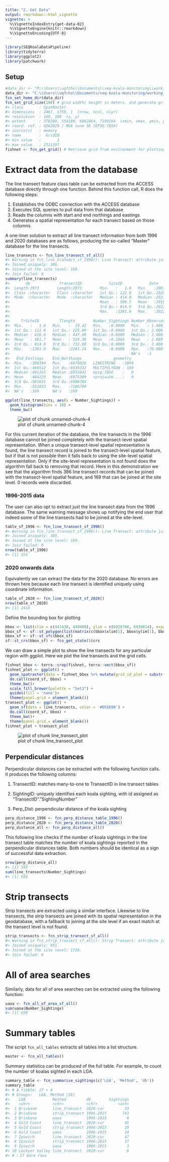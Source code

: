 ```yaml
---
title: "2. Get Data"
output: rmarkdown::html_vignette
vignette: >
  %\VignetteIndexEntry{get-data-02}
  %\VignetteEngine{knitr::rmarkdown}
  %\VignetteEncoding{UTF-8}
---
```





```r
library(SEQKoalaDataPipeline)
library(tidyterra)
library(ggplot2)
library(patchwork)
```

## Setup


```r
#data_dir <- "M:\\Users\\uqfcho\\Documents\\seq-koala-monitoring\\working_data"
data_dir <- "C:\\Users\\uqfcho\\Documents/seq-koala-monitoring/working_data"
fcn_set_home_dir(data_dir)
fcn_set_grid_size(100) # grid width/ height in meters, and generate grid in local environment
#> class       : SpatRaster 
#> dimensions  : 2467, 1759, 1  (nrow, ncol, nlyr)
#> resolution  : 100, 100  (x, y)
#> extent      : 378280, 554180, 6862464, 7109164  (xmin, xmax, ymin, ymax)
#> coord. ref. : GDA2020 / MGA zone 56 (EPSG:7856) 
#> source(s)   : memory
#> name        :  GridID 
#> min value   :       1 
#> max value   : 2311397
fishnet <- fcn_get_grid() # Retrieve grid from environment for plotting
```

# Extract data from the database

The line transect feature class table can be extracted from the ACCESS database directly through one function. Behind this function call, R does the following steps:

1.  Establishes the ODBC connection with the ACCESS database
2.  Executes SQL queries to pull data from that database
3.  Reads the columns with start and end northings and eastings
4.  Generates a spatial representation for each transect based on those columns

A one-liner solution to extract all line transect information from both 1996 and 2020 databases are as follows, producing the so-called "Master" database for the line transects.


```r
line_transects <- fcn_line_transect_sf_all()
#> Warning in fcn_line_transect_sf_1996(): Line Transect: attribute join incomplete. 
#> Joined uniquely: 386. 
#> Joined at the site level: 169. 
#> Join failed: 0
summary(line_transects)
#>       db             TransectID            SiteID            Date                       
#>  Length:2973        Length:2973        Min.   :   1.0   Min.   :2001-08-28 00:00:00.00  
#>  Class :character   Class :character   1st Qu.: 122.0   1st Qu.:2020-06-18 00:00:00.00  
#>  Mode  :character   Mode  :character   Median : 414.0   Median :2021-07-16 00:00:00.00  
#>                                        Mean   : 508.5   Mean   :2019-06-13 13:51:38.69  
#>                                        3rd Qu.: 814.0   3rd Qu.:2022-03-23 00:00:00.00  
#>                                        Max.   :1301.0   Max.   :2022-12-20 00:00:00.00  
#>                                                                                         
#>     TrSiteID         Tlength        Number_Sightings Number_Observers Start_Eastings   Start_Northings  
#>  Min.   :   1.0   Min.   :  19.42   Min.   :0.0000   Min.   : 1.000   Min.   :399462   Min.   :6870195  
#>  1st Qu.: 111.0   1st Qu.: 225.89   1st Qu.:0.0000   1st Qu.: 2.000   1st Qu.:466486   1st Qu.:6939289  
#>  Median : 416.0   Median : 447.00   Median :0.0000   Median : 2.000   Median :491304   Median :6972091  
#>  Mean   : 481.7   Mean   : 524.38   Mean   :0.1968   Mean   : 2.089   Mean   :484220   Mean   :6975309  
#>  3rd Qu.: 814.0   3rd Qu.: 732.00   3rd Qu.:0.0000   3rd Qu.: 2.000   3rd Qu.:501596   3rd Qu.:6998764  
#>  Max.   :1301.0   Max.   :2281.24   Max.   :8.0000   Max.   :70.000   Max.   :550605   Max.   :7106583  
#>                                                      NA's   :1        NA's   :169      NA's   :169      
#>   End_Eastings    End_Northings              geometry   
#>  Min.   :399394   Min.   :6870028   LINESTRING   :2804  
#>  1st Qu.:466512   1st Qu.:6939332   MULTIPOLYGON : 169  
#>  Median :491315   Median :6972042   epsg:7856    :   0  
#>  Mean   :484223   Mean   :6975309   +proj=utm ...:   0  
#>  3rd Qu.:501631   3rd Qu.:6998784                       
#>  Max.   :551033   Max.   :7106708                       
#>  NA's   :169      NA's   :169
```

```r
ggplot(line_transects, aes(x = Number_Sightings)) +
  geom_histogram(bins = 10) +
  theme_bw()
```

![plot of chunk unnamed-chunk-4](fig-unnamed-chunk-4-1.png)

For this current iteration of the database, the line transects in the 1996 database cannot be joined completely with the transect-level spatial representation. When a unique transect-level spatial representation is found, the line transect record is joined to the transect-level spatial feature, but if that is not possible then it falls back to using the site-level spatial representation. Only if the site-level representation is not found does the algorithm fall back to removing that record. Here in this demonstration we see that the algorithm finds 386 line transect records that can be joined with the transect-level spatial feature, and 169 that can be joined at the site level. 0 records were discarded.

### 1996-2015 data

The user can also opt to extract just the line transect data from the 1996 database. The same warning message shows up notifying the end user that indeed some of the line transects had to be joined at the site-level.


```r
table_sf_1996 <- fcn_line_transect_sf_1996()
#> Warning in fcn_line_transect_sf_1996(): Line Transect: attribute join incomplete. 
#> Joined uniquely: 386. 
#> Joined at the site level: 169. 
#> Join failed: 0
nrow(table_sf_1996)
#> [1] 555
```

### 2020 onwards data

Equivalently we can extract the data for the 2020 database. No errors are thrown here because each line transect is identified uniquely using coordinate information.

```r
table_sf_2020 <- fcn_line_transect_sf_2020()
nrow(table_sf_2020)
#> [1] 2418
```

Define the bounding box for plotting


```r
bbox <- list(xlim = c(441430, 449400), ylim = c(6928706, 6936814), expand = F)
bbox_sf <- sf::st_polygon(list(matrix(c(bbox$xlim[1], bbox$ylim[1], bbox$xlim[2], bbox$ylim[1], bbox$xlim[1], bbox$ylim[2], bbox$xlim[2], bbox$ylim[2],bbox$xlim[1], bbox$ylim[1]), ncol=2, byrow=T)))
bbox_sf <- sf::st_sfc(bbox_sf)
sf::st_crs(bbox_sf) <- fcn_get_state()$crs
```

We can draw a simple plot to show the line transects for any particular region with ggplot. Here we plot the line transects and the grid cells.


```r
fishnet_bbox <- terra::crop(fishnet, terra::vect(bbox_sf))
fishnet_plot <- ggplot() +
  geom_spatraster(data = fishnet_bbox %>% mutate(grid_id_plot = substr(GridID, nchar(GridID), nchar(GridID))), aes(fill = grid_id_plot)) +
  do.call(coord_sf, bbox) +
  theme_bw()+
  scale_fill_brewer(palette = "Set3") +
  guides(fill = 'none')+
  theme(panel.grid = element_blank())
transect_plot <- ggplot() +
  geom_sf(data = line_transects, color = '#D55E00') +
  do.call(coord_sf, bbox) +
  theme_bw()+
  theme(panel.grid = element_blank())
fishnet_plot + transect_plot
```

![plot of chunk line_transect_plot](fig-line_transect_plot-1.png)

## Perpendicular distances
Perpendicular distances can be extracted with the following function calls. It produces the following columns:

1. TransectID: matches many-to-one to TransectID in line transect tables

2. SightingID: uniquely identifies each koala sighting, with id assigned as "TransectID"."SightingNumber"

3. Perp_Dist: perpendicular distance of the koala sighting


```r
perp_distance_1996 <- fcn_perp_distance_table_1996()
perp_distance_2020 <- fcn_perp_distance_table_2020()
perp_distance_all <- fcn_perp_distance_all()
```

This following line checks if the number of koala sightings in the line transect table matches the number of koala sightings reported in the perpendicular distances table. Both numbers should be identical as a sign of successful data extraction.


```r
nrow(perp_distance_all)
#> [1] 585
sum(line_transects$Number_Sightings)
#> [1] 585
```

# Strip transects

Strip transects are extracted using a similar interface. Likewise to line transects, the strip transects are joined with its spatial representation in the geodatabase, with a fallback to joining at the site level if an exact match at the transect level is not found.


```r
strip_transects <- fcn_strip_transect_sf_all()
#> Warning in fcn_strip_transect_sf_all(): Strip Transect: attribute join incomplete. 
#> Joined uniquely: 951. 
#> Joined at the site level: 1726. 
#> Join failed: 0
```

# All of area searches

Similarly, data for all of area searches can be extracted using the following function:

```r
uaoa <- fcn_all_of_area_sf_all()
sum(uaoa$Number_Sightings)
#> [1] 650
```

# Summary tables
The script `fcn_all_tables` extracts all tables into a list structure. 

```r
master <- fcn_all_tables()
```

Summary statistics can be produced of the full table. For example, to count the number of koalas sighted in each LGA.


```r
summary_table <- fcn_summarise_sightings(c('LGA', 'Method', 'db'))
summary_table
#> # A tibble: 27 × 4
#> # Groups:   LGA, Method [26]
#>    LGA            Method         db        Sightings
#>    <chr>          <chr>          <chr>         <int>
#>  1 Brisbane       line_transect  2020-cur         33
#>  2 Brisbane       strip_transect 1996-2015       743
#>  3 Brisbane       uaoa           1996-2015         0
#>  4 Gold Coast     line_transect  2020-cur         41
#>  5 Gold Coast     strip_transect 1996-2015        29
#>  6 Gold Coast     uaoa           1996-2015        24
#>  7 Ipswich        line_transect  2020-cur         47
#>  8 Ipswich        strip_transect 1996-2015        37
#>  9 Ipswich        uaoa           1996-2015         3
#> 10 Lockyer Valley line_transect  2020-cur          6
#> # ℹ 17 more rows
```
